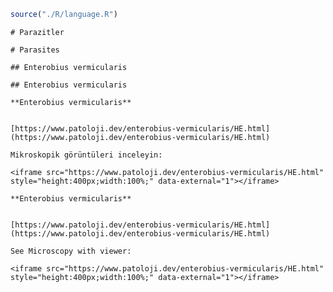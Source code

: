 ```r
source("./R/language.R")
```

```asis
# Parazitler
```

```asis
# Parasites
```



```asis
## Enterobius vermicularis
```

```asis
## Enterobius vermicularis
```

```asis

**Enterobius vermicularis**


[https://www.patoloji.dev/enterobius-vermicularis/HE.html](https://www.patoloji.dev/enterobius-vermicularis/HE.html)

Mikroskopik görüntüleri inceleyin:

<iframe src="https://www.patoloji.dev/enterobius-vermicularis/HE.html" style="height:400px;width:100%;" data-external="1"></iframe>

```

```asis

**Enterobius vermicularis**


[https://www.patoloji.dev/enterobius-vermicularis/HE.html](https://www.patoloji.dev/enterobius-vermicularis/HE.html)

See Microscopy with viewer: 

<iframe src="https://www.patoloji.dev/enterobius-vermicularis/HE.html" style="height:400px;width:100%;" data-external="1"></iframe>

```
